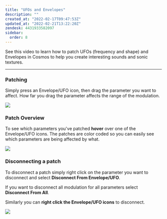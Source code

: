 ```yaml
---
title: "UFOs and Envelopes"
description: ""
created_at: "2022-02-17T09:47:53Z"
updated_at: "2022-02-21T13:22:20Z"
zendesk: 4431933582097
sidebar:
  order: 8
---
```


See this video to learn how to patch UFOs (frequency and shape) and Envelopes in Cosmos to help you create interesting sounds and sonic textures.


<YouTube id="Oe7pxqFFUCY" />

---

### Patching
Simply press an Envelope/UFO icon, then drag the parameter you want to affect. How far you drag the parameter affects the range of the modulation.

![](/src/assets/images/article_4431933579025_image_0.png)

### Patch Overview
To see which parameters you've patched **hover** over one of the Envelope/UFO icons. The patches are color coded so you can easily see which parameters are being affected by what.

![](/src/assets/images/article_4431933579025_image_1.png)

### Disconnecting a patch
To disconnect a patch simply right click on the parameter you want to disconnect and select **Disconnect From Envelope/UFO**.

If you want to disconnect all modulation for all parameters select **Disconnect From All**.

Similarly you can **right click the Envelope/UFO icons** to disconnect.

![](/src/assets/images/article_4431933579025_image_2.png)
